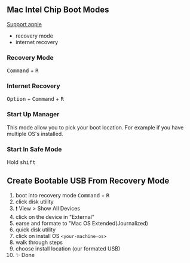 


## Mac Intel Chip Boot Modes

[Support apple](https://support.apple.com/en-us/HT201255)

- recovery mode
- internet recovery

### Recovery Mode

<Kbd>Command</Kbd> + <Kbd>R</Kbd>

### Internet Recovery

<Kbd>Option</Kbd> + <Kbd>Command</Kbd> + <Kbd>R</Kbd>

### Start Up Manager

This mode allow you to pick your boot location. For example if you have multiple OS's installed.

### Start In Safe Mode

Hold <Kbd>shift</Kbd>

## Create Bootable USB From Recovery Mode

1. boot into recovery mode <Kbd>Command</Kbd> + <Kbd>R</Kbd>
2. click disk utility
3. ❗ View > Show All Devices
4. click on the device in "External"
5. earse and formate to "Mac OS Extended(Journalized)
6. quick disk utility
7. click on install OS `<your-machine-os>`
8. walk through steps
9. choose install location (our formated USB)
10. ✨ Done
